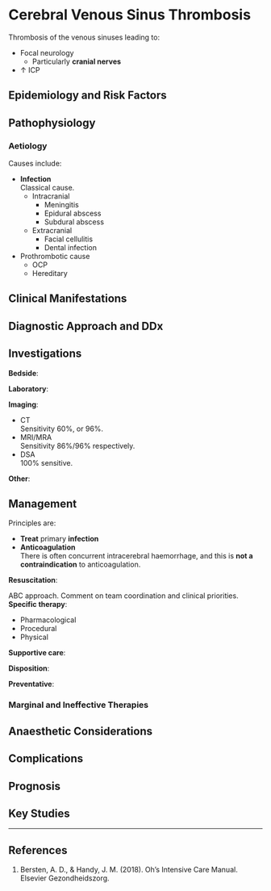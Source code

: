 # Cerebral Venous Sinus Thrombosis

Thrombosis of the venous sinuses leading to:

* Focal neurology
	* Particularly **cranial nerves**
* ↑ ICP

## Epidemiology and Risk Factors

## Pathophysiology

### Aetiology

Causes include:

* **Infection**\
Classical cause.
	* Intracranial
		* Meningitis
		* Epidural abscess
		* Subdural abscess
	* Extracranial
		* Facial cellulitis
		* Dental infection
* Prothrombotic cause
	* OCP
	* Hereditary


## Clinical Manifestations

## Diagnostic Approach and DDx

## Investigations

**Bedside**:

**Laboratory**:

**Imaging**:

* CT\
Sensitivity 60%, or 96%.
* MRI/MRA\
Sensitivity 86%/96% respectively.
* DSA\
100% sensitive.

**Other**:

## Management

:::info
Principles are:

* **Treat** primary **infection**
* **Anticoagulation**\
There is often concurrent intracerebral haemorrhage, and this is **not a contraindication** to anticoagulation.
:::

**Resuscitation**:\

ABC approach. Comment on team coordination and clinical priorities.
**Specific therapy**:

* Pharmacological
* Procedural
* Physical

**Supportive care**:

**Disposition**:

**Preventative**:


### Marginal and Ineffective Therapies

## Anaesthetic Considerations

## Complications

## Prognosis

## Key Studies


---

## References

1. Bersten, A. D., & Handy, J. M. (2018). Oh’s Intensive Care Manual. Elsevier Gezondheidszorg.